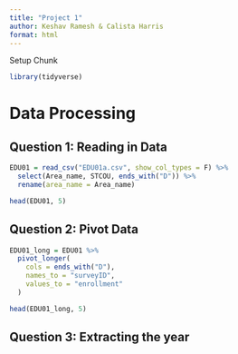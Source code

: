 ```yaml
---
title: "Project 1"
author: Keshav Ramesh & Calista Harris
format: html
---
```


Setup Chunk

```r
library(tidyverse)
```

# Data Processing

## Question 1: Reading in Data 

```r
EDU01 = read_csv("EDU01a.csv", show_col_types = F) %>%
  select(Area_name, STCOU, ends_with("D")) %>%
  rename(area_name = Area_name)

head(EDU01, 5)
```

## Question 2: Pivot Data

```r
EDU01_long = EDU01 %>%
  pivot_longer(
    cols = ends_with("D"), 
    names_to = "surveyID", 
    values_to = "enrollment"
  )

head(EDU01_long, 5)
```
## Question 3: Extracting the year

```r

```




























